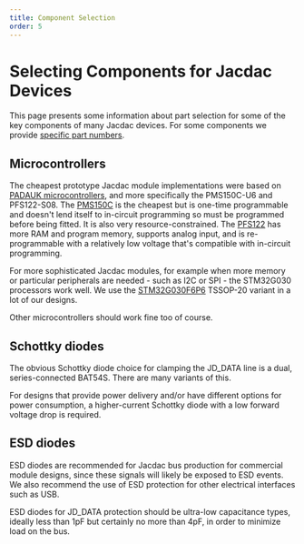```yaml
---
title: Component Selection
order: 5
---
```


# Selecting Components for Jacdac Devices

This page presents some information about part selection for some of the key components of many Jacdac devices. For some components we provide [specific part numbers](https://github.com/microsoft/jacdac-ddk/tree/main/electronics/generic/suggested-components).

## Microcontrollers

The cheapest prototype Jacdac module implementations were based on [PADAUK microcontrollers](http://www.padauk.com.tw/en/product/), and more specifically the PMS150C-U6 and PFS122-S08. The [PMS150C](http://www.padauk.com.tw/en/product/show.aspx?num=17&kind=41) is the cheapest but is one-time programmable and doesn't lend itself to in-circuit programming so must be programmed before being fitted. It is also very resource-constrained. The [PFS122](http://www.padauk.com.tw/en/product/show.aspx?num=141&kind=42) has more RAM and program memory, supports analog input, and is re-programmable with a relatively low voltage that's compatible with in-circuit programming. 

For more sophisticated Jacdac modules, for example when more memory or particular peripherals are needed - such as I2C or SPI - the STM32G030 processors work well. We use the [STM32G030F6P6](https://www.st.com/en/microcontrollers-microprocessors/stm32g030f6.html) TSSOP-20 variant in a lot of our designs.

Other microcontrollers should work fine too of course. 

## Schottky diodes

The obvious Schottky diode choice for clamping the JD_DATA line is a dual, series-connected BAT54S. There are many variants of this. 

For designs that provide power delivery and/or have different options for power consumption, a higher-current Schottky diode with a low forward voltage drop is required. 

## ESD diodes

ESD diodes are recommended for Jacdac bus production for commercial module designs, since these signals will likely be exposed to ESD events. We also recommend the use of ESD protection for other electrical interfaces such as USB. 

ESD diodes for JD_DATA protection should be ultra-low capacitance types, ideally less than 1pF but certainly no more than 4pF, in order to minimize load on the bus. 


